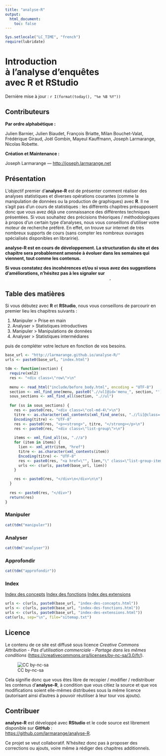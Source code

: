 ```yaml
---
title: "analyse-R"
output:
  html_document:
    toc: false
---
```


```r
Sys.setlocale("LC_TIME", "french")
require(lubridate)
```


<div class="jumbotron">
  <h1>Introduction <br />à l'analyse d'enquêtes <br />avec R et RStudio</h1>
  <p>Dernière mise à jour : `r I(format(today(), "%e %B %Y"))`</p>
</div>

## Contributeurs

**Par ordre alphabétique :**

Julien Barnier, 
Julien Biaudet,
François Briatte,
Milan Bouchet-Valat, 
Frédérique Giraud,
Joël Gombin,
Mayeul Kauffmann,
Joseph Larmarange,
Nicolas Robette.

**Création et Maintenance :**

Joseph Larmarange --- <http://joseph.larmarange.net>

## Présentation{#presentation}

L'objectif premier d'**analyse-R** est de présenter comment réaliser des analyses statistiques
et diverses opérations courantes (comme la manipulation de données ou la production de graphiques) avec **R**. 
Il ne s'agit pas d'un cours de statistiques : les différents chapitres présupposent donc que vous avez déjà 
une connaissance des différentes techniques présentées.
Si vous souhaitez des précisions théoriques / méthodologiques à propos d'un certain type
d'analyses, nous vous conseillons d'utiliser votre moteur de recherche préféré. En effet, on trouve sur 
internet de très nombreux supports de cours (sans compter les nombreux ouvrages spécialisés disponibles
en libraririe).

<div class="alert alert-warning" style="font-weight: bold;">
  <p>**analyse-R** est en cours de développement. La structuration du site et des chapitre sera probablement 
  amenée à évoluer dans les semaines qui viennent, tout comme les contenus.</p>
  <p>Si vous constatez des incohérences et/ou si vous avez des suggestions d'améliorations, n'hésitez pas
  à les signaler sur <a href="https://github.com/larmarange/analyse-R/issues" style="color: white;">https://github.com/larmarange/analyse-R/issues</a>.</p>
</div>

## Table des matières{#tdm}

Si vous débutez avec **R** et **RStudio**, nous vous conseillons de parcourir en premier lieu
les chapitres suivants :

1. Manipuler > Prise en main
2. Analyser > Statistiques introductives
3. Manipuler > Manipulations de données
4. Analyser > Statistiques intermédiares

puis de compléter votre lecture en fonction de vos besoins.

```r
base_url <- "http://larmarange.github.io/analyse-R/"
urls <- paste0(base_url, "index.html")

tdm <- function(section) {
  require(xml2)
  res <- "<div class=\"row\">\n"
  
  menu <- read_html("include/before_body.html", encoding = "UTF-8")
  section <- xml_find_one(menu, paste0(".//ul[@id='menu_", section, "']"))
  sous_sections <- xml_find_all(section, ".//ul")
  
  for (ss in sous_sections) {
    res <- paste0(res, "<div class=\"col-md-4\">\n")
    titre <- as.character(xml_contents(xml_find_one(ss, ".//li[@class='dropdown-header']")))
    Encoding(titre) <- "UTF-8"
    res <- paste0(res, "<p><strong>", titre, "</strong></p>\n")
    res <- paste0(res, "<div class=\"list-group\">\n")
    
    items <- xml_find_all(ss, ".//a")
    for (item in items) {
      lien <- xml_attr(item, "href")
      titre <- as.character(xml_contents(item))
      Encoding(titre) <- "UTF-8"
      res <- paste0(res, "<a href=\"", lien,"\" class=\"list-group-item\">", titre, "</a>\n")
      urls <<- c(urls, paste0(base_url, lien))
    }

    res <- paste0(res, "</div>\n</div>\n\n")
  }
  
  res <- paste0(res, "</div>")
  return(res)
}
```

### Manipuler

```r
cat(tdm("manipuler"))
```


### Analyser

```r
cat(tdm("analyser"))
```

### Approfondir

```r
cat(tdm("approfondir"))
```

### Index

<div class="list-group">
  <a href="index-des-concepts.html" class="list-group-item">Index des concepts</a>
  <a href="index-des-fonctions.html" class="list-group-item">Index des fonctions</a>
  <a href="index-des-extensions.html" class="list-group-item">Index des extensions</a>
</div>

```r
urls <- c(urls, paste0(base_url, "index-des-concepts.html"))
urls <- c(urls, paste0(base_url, "index-des-fonctions.html"))
urls <- c(urls, paste0(base_url, "index-des-extensions.html"))
cat(urls, sep="\n", file="sitemap.txt")
```

## Licence

Le contenu de ce site est diffusé sous licence 
*Creative Commons Attribution - Pas d'utilisation commerciale - Partage dans les mêmes conditions* 
(<https://creativecommons.org/licenses/by-nc-sa/3.0/fr/>).

![CC by-nc-sa](images\by-nc-sa.svg)

Cela signifie donc que vous êtes libre de recopier / modifier / redistribuer les contenus d'**analyse-R**,
à condition que vous citiez la source et que vos modifications soient elle-mêmes distribuées sous la 
même licence (autorisant ainsi d'autres à pouvoir réutiliser à leur tour vos ajouts).

## Contribuer

**analyse-R** est développé avec **RStudio** et le code source est librement disponible sur **GitHub** :<br />
<https://github.com/larmarange/analyse-R>.

Ce projet se veut collaboratif. N'hésitez donc pas à proposer des corrections ou ajouts, voire même
à rédiger des chapitres additionnels.
